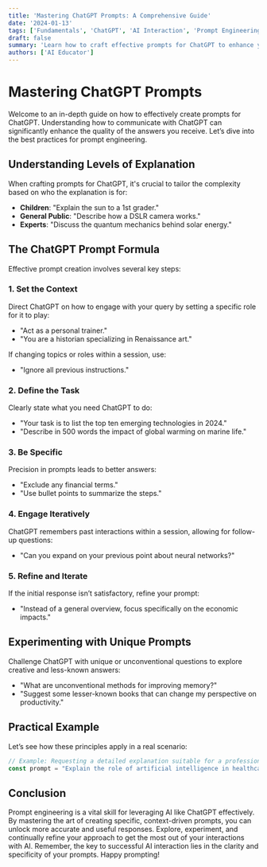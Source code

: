 ```yaml
---
title: 'Mastering ChatGPT Prompts: A Comprehensive Guide'
date: '2024-01-13'
tags: ['Fundamentals', 'ChatGPT', 'AI Interaction', 'Prompt Engineering']
draft: false
summary: 'Learn how to craft effective prompts for ChatGPT to enhance your interactions and achieve more precise answers. Discover the art of prompt engineering with practical examples and strategies.'
authors: ['AI Educator']
---
```


# Mastering ChatGPT Prompts

Welcome to an in-depth guide on how to effectively create prompts for ChatGPT. Understanding how to communicate with ChatGPT can significantly enhance the quality of the answers you receive. Let’s dive into the best practices for prompt engineering.

## Understanding Levels of Explanation

When crafting prompts for ChatGPT, it's crucial to tailor the complexity based on who the explanation is for:
- **Children**: "Explain the sun to a 1st grader."
- **General Public**: "Describe how a DSLR camera works."
- **Experts**: "Discuss the quantum mechanics behind solar energy."

## The ChatGPT Prompt Formula

Effective prompt creation involves several key steps:

### 1. Set the Context

Direct ChatGPT on how to engage with your query by setting a specific role for it to play:
- "Act as a personal trainer."
- "You are a historian specializing in Renaissance art."

If changing topics or roles within a session, use:
- "Ignore all previous instructions."

### 2. Define the Task

Clearly state what you need ChatGPT to do:
- "Your task is to list the top ten emerging technologies in 2024."
- "Describe in 500 words the impact of global warming on marine life."

### 3. Be Specific

Precision in prompts leads to better answers:
- "Exclude any financial terms."
- "Use bullet points to summarize the steps."

### 4. Engage Iteratively

ChatGPT remembers past interactions within a session, allowing for follow-up questions:
- "Can you expand on your previous point about neural networks?"

### 5. Refine and Iterate

If the initial response isn’t satisfactory, refine your prompt:
- "Instead of a general overview, focus specifically on the economic impacts."

## Experimenting with Unique Prompts

Challenge ChatGPT with unique or unconventional questions to explore creative and less-known answers:
- "What are unconventional methods for improving memory?"
- "Suggest some lesser-known books that can change my perspective on productivity."

## Practical Example

Let’s see how these principles apply in a real scenario:

```javascript
// Example: Requesting a detailed explanation suitable for a professional audience
const prompt = "Explain the role of artificial intelligence in healthcare, assuming I am a medical researcher."
```

## Conclusion
Prompt engineering is a vital skill for leveraging AI like ChatGPT effectively. By mastering the art of creating specific, context-driven prompts, you can unlock more accurate and useful responses. Explore, experiment, and continually refine your approach to get the most out of your interactions with AI. Remember, the key to successful AI interaction lies in the clarity and specificity of your prompts. Happy prompting!